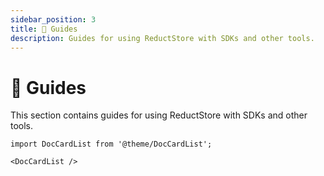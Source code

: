 ```yaml
---
sidebar_position: 3
title: 📃 Guides
description: Guides for using ReductStore with SDKs and other tools.
---
```


<head>
  <link rel="canonical" href="https://www.reduct.store/docs/guides" />
</head>

#  📃 Guides

This section contains guides for using ReductStore with SDKs and other tools.

```mdx-code-block
import DocCardList from '@theme/DocCardList';

<DocCardList />
```
